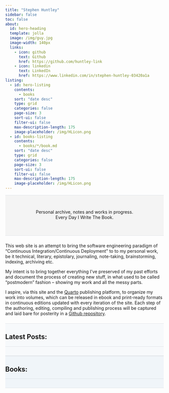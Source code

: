 ```yaml
---
title: "Stephen Huntley"
sidebar: false
toc: false
about:
  id: hero-heading
  template: jolla
  image: /img/guy.jpg
  image-width: 140px
  links:
    - icon: github
      text: Github
      href: https://github.com/huntley-link
    - icon: linkedin
      text: LinkedIn
      href: https://www.linkedin.com/in/stephen-huntley-03420a1a
listing:
  - id: hero-listing
    contents:
      - books
    sort: "date desc"
    type: grid
    categories: false
    page-size: 3
    sort-ui: false
    filter-ui: false
    max-description-length: 175
    image-placeholder: /img/HLicon.png
  - id: books-listing
    contents:
      - books/*/book.md
    sort: "date desc"
    type: grid
    categories: false
    page-size: 3
    sort-ui: false
    filter-ui: false
    max-description-length: 175
    image-placeholder: /img/HLicon.png
---
```


<link rel="stylesheet" href="https://fonts.googleapis.com/css?family=Alice|Open+Sans:400,300,700">
<style>
main>div>div>header>div>h1.title {
  font-family: Alice, Georgia, serif;
  font-size: 49px;
  font-weight: 400;
}

img.about-image {
  display: block;
  overflow: hidden;
  border: 9px solid rgba(0, 0, 0, 0.05);
  margin: 0 auto;
}

.column-screen {
	border-top: 1px solid #dee2e6;
	border-bottom: 1px solid #dee2e6
}
.csabout {
  background: #f4f4f4 url(/img/bg_headblu.jpg) top center;
  background-size: cover;
  padding: 30px 0 35px 0;
}

main {
  margin-top: 0px;
}

#quarto-document-content {
  padding-top: 0px;
}

#hero-heading {
	margin: 0px 2em;
}

#hero-heading p {
	text-align: center;
}

a.about-link {
	background: #ffffff;
}

.index-head {margin-bottom: 2em; border-bottom: 1px solid #dee2e6;}

.cslatest {
	background: rgb(247,249,251);
	border-top: 1px solid #dee2e6;
}

.quarto-grid-item p.card-img-top>img {
	object-fit: contain;
}

.card {border: 2px solid rgba(0,0,0,.125)}

.csbooks {
	background: rgb(240,245,249);
	border-top: 1px solid #dee2e6;
}

#hero-listing-pagination ul {visibility: hidden;}
</style>

:::{.column-screen .csabout}
:::{#hero-heading}

Personal archive, notes and works in progress.  
Every Day I Write The Book.

:::
:::

###
 
###

This web site is an attempt to bring the software engineering paradigm
of "Continuous Integration/Continuous Deployment" to to my personal
work, be it technical, literary, epistolary, journaling, note-taking,
brainstorming, indexing, archiving etc.

My intent is to bring together everything I've preserved of my past
efforts and document the process of creating new stuff, in what used to
be called "postmodern" fashion -- showing my work and all the messy
parts.

I aspire, via this site and the [Quarto](https://quarto.org/) publishing
platform, to organize my work into volumes, which can be released in
ebook and print-ready formats in continuous editions updated with every
iteration of the site.  Each step of the authoring, editing, compiling
and publishing process will be captured and laid bare for posterity in a
[Github repository](https://github.com/huntley-link).

###
 
###

:::{.column-screen .cslatest}
:::{.column-body}

:::{.index-head}
# Latest Posts:
:::

:::{#hero-listing}
:::

:::
:::


:::{.column-screen .csbooks}
:::{.column-body}

:::{.index-head}
# Books:
:::

:::{#books-listing}
:::

:::
:::
